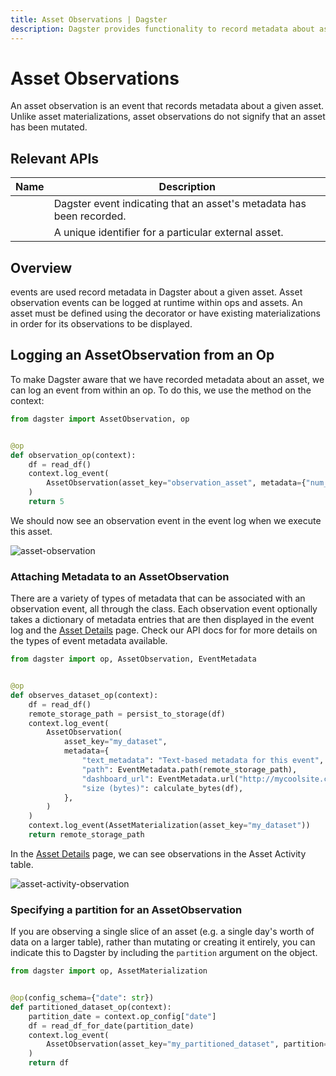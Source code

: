 ```yaml
---
title: Asset Observations | Dagster
description: Dagster provides functionality to record metadata about assets.
---
```


# Asset Observations

An asset observation is an event that records metadata about a given asset. Unlike asset materializations, asset observations do not signify that an asset has been mutated.

## Relevant APIs

| Name                                   | Description                                                          |
| -------------------------------------- | -------------------------------------------------------------------- |
| <PyObject object="AssetObservation" /> | Dagster event indicating that an asset's metadata has been recorded. |
| <PyObject object="AssetKey" />         | A unique identifier for a particular external asset.                 |

## Overview

<PyObject object="AssetObservation" /> events are used record metadata in Dagster
about a given asset. Asset observation events can be logged at runtime within ops
and assets. An asset must be defined using the <PyObject
object="asset"
decorator
/> decorator or have existing materializations in order for its observations to be
displayed.

## Logging an AssetObservation from an Op

To make Dagster aware that we have recorded metadata about an asset, we can log an <PyObject object="AssetObservation" /> event from within an op. To do this, we use the method <PyObject object="OpExecutionContext" method="log_event" /> on the context:

```python file=/concepts/assets/observations.py startafter=start_observation_asset_marker_0 endbefore=end_observation_asset_marker_0
from dagster import AssetObservation, op


@op
def observation_op(context):
    df = read_df()
    context.log_event(
        AssetObservation(asset_key="observation_asset", metadata={"num_rows": len(df)})
    )
    return 5
```

We should now see an observation event in the event log when we execute this asset.

<Image
alt="asset-observation"
src="/images/concepts/assets/observation.png"
width={1417}
height={917}
/>

### Attaching Metadata to an AssetObservation

There are a variety of types of metadata that can be associated with an observation event, all through the <PyObject object="EventMetadataEntry" /> class. Each observation event optionally takes a dictionary of metadata entries that are then displayed in the event log and the [Asset Details](/concepts/dagit/dagit#asset-details) page. Check our API docs for <PyObject object="EventMetadataEntry" /> for more details on the types of event metadata available.

```python file=concepts/assets/observations.py startafter=start_observation_asset_marker_2 endbefore=end_observation_asset_marker_2
from dagster import op, AssetObservation, EventMetadata


@op
def observes_dataset_op(context):
    df = read_df()
    remote_storage_path = persist_to_storage(df)
    context.log_event(
        AssetObservation(
            asset_key="my_dataset",
            metadata={
                "text_metadata": "Text-based metadata for this event",
                "path": EventMetadata.path(remote_storage_path),
                "dashboard_url": EventMetadata.url("http://mycoolsite.com/url_for_my_data"),
                "size (bytes)": calculate_bytes(df),
            },
        )
    )
    context.log_event(AssetMaterialization(asset_key="my_dataset"))
    return remote_storage_path
```

In the [Asset Details](/concepts/dagit/dagit#asset-details) page, we can see observations in the Asset Activity table.

<Image
alt="asset-activity-observation"
src="/images/concepts/assets/asset-activity-observation.png"
width={1758}
height={1146}
/>

### Specifying a partition for an AssetObservation

If you are observing a single slice of an asset (e.g. a single day's worth of data on a larger table), rather than mutating or creating it entirely, you can indicate this to Dagster by including the `partition` argument on the object.

```python file=/concepts/assets/observations.py startafter=start_partitioned_asset_observation endbefore=end_partitioned_asset_observation
from dagster import op, AssetMaterialization


@op(config_schema={"date": str})
def partitioned_dataset_op(context):
    partition_date = context.op_config["date"]
    df = read_df_for_date(partition_date)
    context.log_event(
        AssetObservation(asset_key="my_partitioned_dataset", partition=partition_date)
    )
    return df
```
